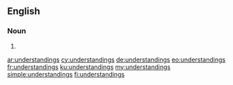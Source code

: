 ==English==

===Noun===
{{head|en|noun plural form}}

# {{plural of|understanding|lang=en}}

[[ar:understandings]]
[[cy:understandings]]
[[de:understandings]]
[[eo:understandings]]
[[fr:understandings]]
[[ku:understandings]]
[[my:understandings]]
[[simple:understandings]]
[[fi:understandings]]